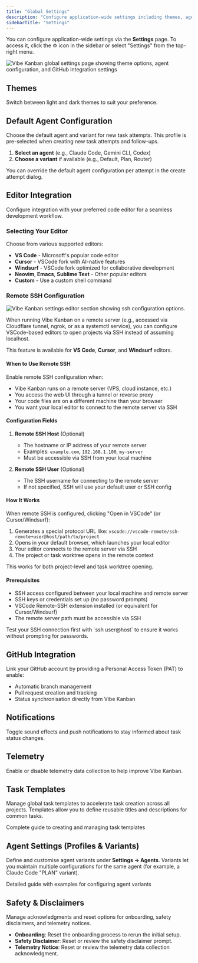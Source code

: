 ```yaml
---
title: "Global Settings"
description: "Configure application-wide settings including themes, agents, GitHub integration, and more"
sidebarTitle: "Settings"
---
```


You can configure application-wide settings via the **Settings** page. To access it, click the ⚙️ icon in the sidebar or select "Settings" from the top-right menu.

<Frame>
<img src="/images/vk-settings.png" alt="Vibe Kanban global settings page showing theme options, agent configuration, and GitHub integration settings" />
</Frame>

## Themes

Switch between light and dark themes to suit your preference.

## Default Agent Configuration

Choose the default agent and variant for new task attempts. This profile is pre-selected when creating new task attempts and follow-ups.

1. **Select an agent** (e.g., Claude Code, Gemini CLI, Codex)
2. **Choose a variant** if available (e.g., Default, Plan, Router)

<Tip>
You can override the default agent configuration per attempt in the create attempt dialog.
</Tip>

## Editor Integration

Configure integration with your preferred code editor for a seamless development workflow.

### Selecting Your Editor

Choose from various supported editors:
- **VS Code** - Microsoft's popular code editor
- **Cursor** - VSCode fork with AI-native features
- **Windsurf** - VSCode fork optimized for collaborative development
- **Neovim**, **Emacs**, **Sublime Text** - Other popular editors
- **Custom** - Use a custom shell command

### Remote SSH Configuration

<Frame>
<img src="/images/vk-editor-ssh.png" alt="Vibe Kanban settings editor section showing ssh configuration options." />
</Frame>

When running Vibe Kanban on a remote server (e.g., accessed via Cloudflare tunnel, ngrok, or as a systemctl service), you can configure VSCode-based editors to open projects via SSH instead of assuming localhost.

This feature is available for **VS Code**, **Cursor**, and **Windsurf** editors.

#### When to Use Remote SSH

Enable remote SSH configuration when:
- Vibe Kanban runs on a remote server (VPS, cloud instance, etc.)
- You access the web UI through a tunnel or reverse proxy
- Your code files are on a different machine than your browser
- You want your local editor to connect to the remote server via SSH

#### Configuration Fields

1. **Remote SSH Host** (Optional)
   - The hostname or IP address of your remote server
   - Examples: `example.com`, `192.168.1.100`, `my-server`
   - Must be accessible via SSH from your local machine

2. **Remote SSH User** (Optional)
   - The SSH username for connecting to the remote server
   - If not specified, SSH will use your default user or SSH config

#### How It Works

When remote SSH is configured, clicking "Open in VSCode" (or Cursor/Windsurf):
1. Generates a special protocol URL like: `vscode://vscode-remote/ssh-remote+user@host/path/to/project`
2. Opens in your default browser, which launches your local editor
3. Your editor connects to the remote server via SSH
4. The project or task worktree opens in the remote context

This works for both project-level and task worktree opening.

#### Prerequisites

- SSH access configured between your local machine and remote server
- SSH keys or credentials set up (no password prompts)
- VSCode Remote-SSH extension installed (or equivalent for Cursor/Windsurf)
- The remote server path must be accessible via SSH

<Tip>
Test your SSH connection first with `ssh user@host` to ensure it works without prompting for passwords.
</Tip>

## GitHub Integration

Link your GitHub account by providing a Personal Access Token (PAT) to enable:

- Automatic branch management
- Pull request creation and tracking
- Status synchronisation directly from Vibe Kanban

## Notifications

Toggle sound effects and push notifications to stay informed about task status changes.

## Telemetry

Enable or disable telemetry data collection to help improve Vibe Kanban.

## Task Templates

Manage global task templates to accelerate task creation across all projects. Templates allow you to define reusable titles and descriptions for common tasks.

<Card title="Learn more about task templates" icon="clone" href="/configuration-customisation/creating-task-templates">
  Complete guide to creating and managing task templates
</Card>

## Agent Settings (Profiles & Variants)

Define and customise agent variants under **Settings → Agents**. Variants let you maintain multiple configurations for the same agent (for example, a Claude Code "PLAN" variant).

<Card title="Agent Profiles & Variants" icon="robot" href="/configuration-customisation/agent-configurations">
  Detailed guide with examples for configuring agent variants
</Card>

## Safety & Disclaimers

Manage acknowledgments and reset options for onboarding, safety disclaimers, and telemetry notices.

- **Onboarding**: Reset the onboarding process to rerun the initial setup.
- **Safety Disclaimer**: Reset or review the safety disclaimer prompt.
- **Telemetry Notice**: Reset or review the telemetry data collection acknowledgment.
